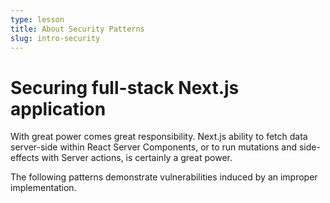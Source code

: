 ```yaml
---
type: lesson
title: About Security Patterns
slug: intro-security
---
```


# Securing full-stack Next.js application

With great power comes great responsibility.
Next.js ability to fetch data server-side within React Server Components,
or to run mutations and side-effects with Server actions, is certainly a great power.

The following patterns demonstrate vulnerabilities induced by an improper implementation.


<BetaBanner />
<ReactAdvancedBanner />